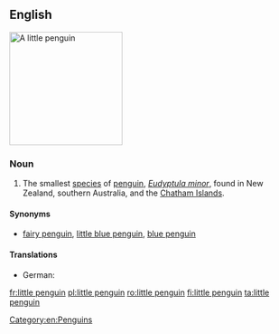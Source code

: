 ==English==
[[Image:Fairy penguin.jpg|200px|thumb|right|A little penguin]]
{{wikipedia}}
{{wikispecies|Eudyptula minor}}
===Noun===
{{en-noun|head=[[little]] [[penguin]]}}

# The smallest [[species]] of [[penguin]], ''[[Eudyptula minor]]'', found in New Zealand, southern Australia, and the [[Chatham Islands]].

====Synonyms====
* {{sense|Eudyptula minor}} {{qualifier|Australia}} [[fairy penguin]], {{qualifier|New Zealand}} [[little blue penguin]], {{qualifier|New Zealand}} [[blue penguin]]

====Translations====
{{trans-top|''Eudyptula minor''}}
{{trans-mid}}
* German: {{t+|de|Zwergpinguin|m}}
{{trans-bottom}}

[[Category:en:Penguins]]

[[fr:little penguin]]
[[pl:little penguin]]
[[ro:little penguin]]
[[fi:little penguin]]
[[ta:little penguin]]